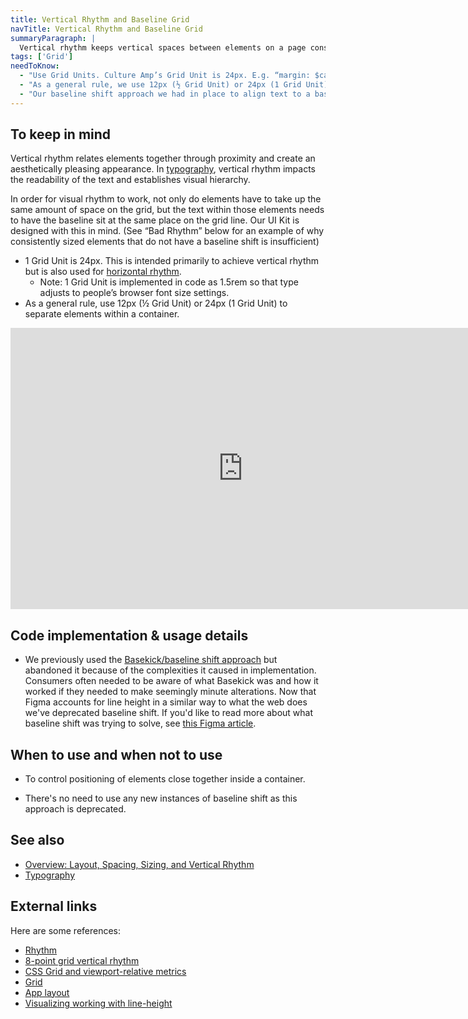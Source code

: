 ```yaml
---
title: Vertical Rhythm and Baseline Grid
navTitle: Vertical Rhythm and Baseline Grid
summaryParagraph: |
  Vertical rhythm keeps vertical spaces between elements on a page consistent. The baseline is the invisible line upon which a line of text rests. The baseline grid is used to achieve vertical rhythm.
tags: ['Grid']
needToKnow:
  - "Use Grid Units. Culture Amp’s Grid Unit is 24px. E.g. “margin: $ca-grid;”"
  - "As a general rule, we use 12px (½ Grid Unit) or 24px (1 Grid Unit) for vertical rhythm."
  - "Our baseline shift approach we had in place to align text to a baseline grid has been deprecated - see below for details."
---
```



## To keep in mind

Vertical rhythm relates elements together through proximity and create an aesthetically pleasing appearance. In [typography](/guidelines/typography/), vertical rhythm impacts the readability of the text and establishes visual hierarchy.

In order for visual rhythm to work, not only do elements have to take up the same amount of space on the grid, but the text within those elements needs to have the baseline sit at the same place on the grid line. Our UI Kit is designed with this in mind. (See “Bad Rhythm” below for an example of why consistently sized elements that do not have a baseline shift is insufficient)

* 1 Grid Unit is 24px. This is intended primarily to achieve vertical rhythm but is also used for [horizontal rhythm](/guidelines/alignment).
    * Note: 1 Grid Unit is implemented in code as 1.5rem so that type adjusts to people’s browser font size settings.
* As a general rule, use 12px (½ Grid Unit) or 24px (1 Grid Unit) to separate elements within a container.


<iframe style="border: none;" width="744" height="450" src="https://www.figma.com/embed?embed_host=share&url=https%3A%2F%2Fwww.figma.com%2Ffile%2Fe3TyAOZKfLg9cA01Iy1Mgm%2FKaizen-Site-embed%3Fnode-id%3D258%253A2388" allowfullscreen></iframe>

## Code implementation & usage details

* We previously used the [Basekick/baseline shift approach](https://github.com/michaeltaranto/basekick) but abandoned it because of the complexities it caused in implementation. Consumers often needed to be aware of what Basekick was and how it worked if they needed to make seemingly minute alterations. Now that Figma accounts for line height in a similar way to what the web does we've deprecated baseline shift. If you'd like to read more about what baseline shift was trying to solve, see [this Figma article](https://www.figma.com/blog/line-height-changes/).

## When to use and when not to use

<WhenToUseAndWhenNotToUse>
<WhenToUse>

- To control positioning of elements close together inside a container.

</WhenToUse>
<WhenNotToUse>

- There's no need to use any new instances of baseline shift as this approach is deprecated.

</WhenNotToUse>
</WhenToUseAndWhenNotToUse>

## See also

* [Overview: Layout, Spacing, Sizing, and Vertical Rhythm](/guidelines/layout-spacing-sizing-vertical-rhythm)
* [Typography](/guidelines/typography/)

## External links

Here are some references:

* [Rhythm](https://betterwebtype.com/rhythm-in-web-typography)
* [8-point grid vertical rhythm](https://builttoadapt.io/8-point-grid-vertical-rhythm-90d05ad95032)
* [CSS Grid and viewport-relative metrics](https://twitter.com/rsms/status/1054433291393163264)
* [Grid](https://www.atlassian.design/guidelines/product/foundations/grid)
* [App layout](https://clarity.design/documentation/app-layout)
* [Visualizing working with line-height](https://aresluna.org/line-height-playground/)

